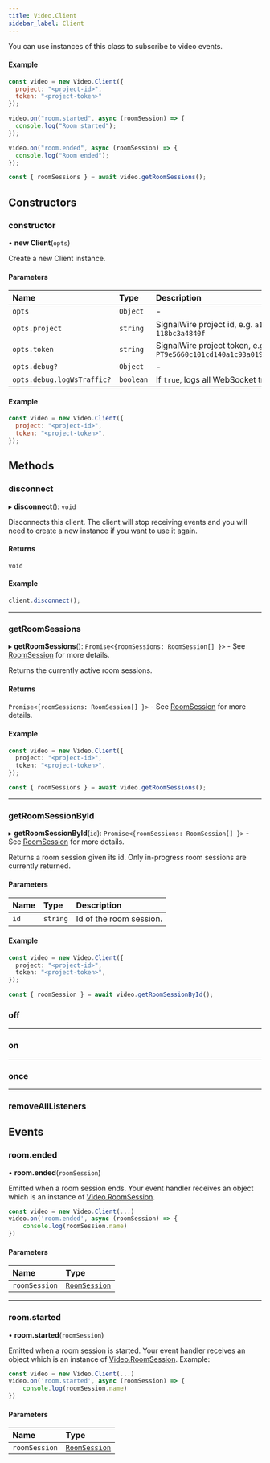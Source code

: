 ---
title: Video.Client
sidebar_label: Client
---


You can use instances of this class to subscribe to video events.

#### Example

```javascript
const video = new Video.Client({
  project: "<project-id>",
  token: "<project-token>"
});

video.on("room.started", async (roomSession) => {
  console.log("Room started");
});

video.on("room.ended", async (roomSession) => {
  console.log("Room ended");
});

const { roomSessions } = await video.getRoomSessions();
```

## Constructors

### constructor

• **new Client**(`opts`)

Create a new Client instance.

#### Parameters

| Name                       | Type      | Description                                                                                    |
|:---------------------------|:----------|:-----------------------------------------------------------------------------------------------|
| `opts`                     | `Object`  | -                                                                                              |
| `opts.project`             | `string`  | SignalWire project id, e.g. <code>a10d8a9f-2166-4e82-56ff-118bc3a4840f</code>                  |
| `opts.token`               | `string`  | SignalWire project token, e.g. <code>PT9e5660c101cd140a1c93a0197640a369cf5f16975a0079c9</code> |
| `opts.debug?`              | `Object`  | -                                                                                              |
| `opts.debug.logWsTraffic?` | `boolean` | If `true`, logs all WebSocket traffic. Default is `false`.                                     |


#### Example

```javascript
const video = new Video.Client({
  project: "<project-id>",
  token: "<project-token>",
});
```

## Methods

### disconnect

▸ **disconnect**(): `void`

Disconnects this client. The client will stop receiving events and you will need to create a new instance if you want to use it again.

#### Returns

`void`

#### Example

```js
client.disconnect();
```

---

### getRoomSessions

▸ **getRoomSessions**(): `Promise<{roomSessions: RoomSession[] }>` - See [RoomSession](./video-roomsession.mdx) for more details.

Returns the currently active room sessions.

#### Returns

`Promise<{roomSessions: RoomSession[] }>` - See [RoomSession](./video-roomsession.mdx) for more details.

#### Example

```typescript
const video = new Video.Client({
  project: "<project-id>",
  token: "<project-token>",
});

const { roomSessions } = await video.getRoomSessions();
```

---

### getRoomSessionById

▸ **getRoomSessionById**(`id`): `Promise<{roomSessions: RoomSession[] }>` - See [RoomSession](./video-roomsession.mdx) for more details.

Returns a room session given its id. Only in-progress room sessions are currently returned.

#### Parameters

| Name | Type     | Description             |
|:-----|:---------|:------------------------|
| `id` | `string` | Id of the room session. |

#### Example

```typescript
const video = new Video.Client({
  project: "<project-id>",
  token: "<project-token>",
});

const { roomSession } = await video.getRoomSessionById();
```

### off

<MethodOff />

---

### on

<MethodOn />

---

### once

<MethodOnce />

---

### removeAllListeners

<MethodRemoveAllListeners />

## Events

### room.ended

• **room.ended**(`roomSession`)

Emitted when a room session ends. Your event handler receives an object which is an instance of [Video.RoomSession](./video-roomsession.mdx).

```javascript
const video = new Video.Client(...)
video.on('room.ended', async (roomSession) => {
    console.log(roomSession.name)
})
```

#### Parameters

| Name          | Type                                     |
|:--------------|:-----------------------------------------|
| `roomSession` | [`RoomSession`](./video-roomsession.mdx) |

---

### room.started

• **room.started**(`roomSession`)

Emitted when a room session is started. Your event handler receives an object which is an instance of [Video.RoomSession](./video-roomsession.mdx). Example:

```javascript
const video = new Video.Client(...)
video.on('room.started', async (roomSession) => {
    console.log(roomSession.name)
})
```

#### Parameters

| Name          | Type                                     |
|:--------------|:-----------------------------------------|
| `roomSession` | [`RoomSession`](./video-roomsession.mdx) |
